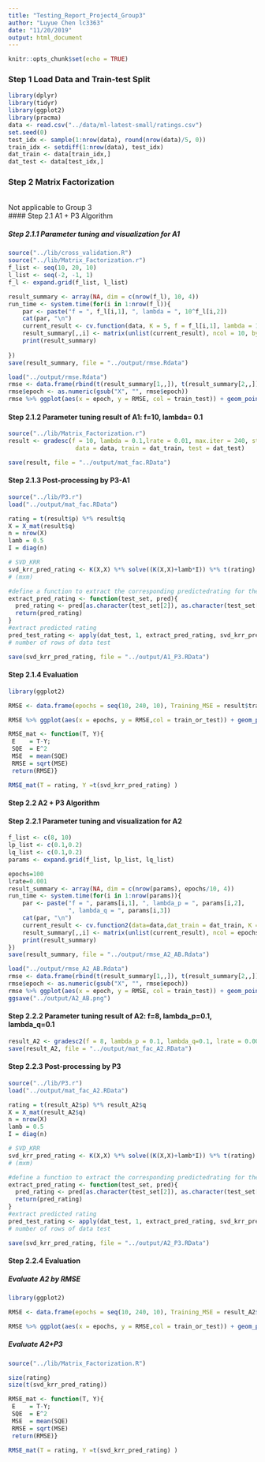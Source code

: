 ```yaml
---
title: "Testing_Report_Project4_Group3"
author: "Luyue Chen lc3363"
date: "11/20/2019"
output: html_document
---
```


```r
knitr::opts_chunk$set(echo = TRUE)
```

### Step 1 Load Data and Train-test Split

```r
library(dplyr)
library(tidyr)
library(ggplot2)
library(pracma)
data <- read.csv("../data/ml-latest-small/ratings.csv")
set.seed(0)
test_idx <- sample(1:nrow(data), round(nrow(data)/5, 0))
train_idx <- setdiff(1:nrow(data), test_idx)
dat_train <- data[train_idx,]
dat_test <- data[test_idx,]
```

### Step 2 Matrix Factorization
<br>
Not applicable to Group 3
<br>
#### Step 2.1 A1 + P3 Algorithm

##### Step 2.1.1 Parameter tuning and visualization for A1

```r
source("../lib/cross_validation.R")
source("../lib/Matrix_Factorization.r")
f_list <- seq(10, 20, 10)
l_list <- seq(-2, -1, 1)
f_l <- expand.grid(f_list, l_list)
```

```r
result_summary <- array(NA, dim = c(nrow(f_l), 10, 4)) 
run_time <- system.time(for(i in 1:nrow(f_l)){
    par <- paste("f = ", f_l[i,1], ", lambda = ", 10^f_l[i,2])
    cat(par, "\n")
    current_result <- cv.function(data, K = 5, f = f_l[i,1], lambda = 10^f_l[i,2])
    result_summary[,,i] <- matrix(unlist(current_result), ncol = 10, byrow = T) 
    print(result_summary)
  
})
save(result_summary, file = "../output/rmse.Rdata")
```

```r
load("../output/rmse.Rdata")
rmse <- data.frame(rbind(t(result_summary[1,,]), t(result_summary[2,,])), train_test = rep(c("Train", "Test"), each = 4), par = rep(paste("f = ", f_l[,1], ", lambda = ", 10^f_l[,2]), times = 2)) %>% gather("epoch", "RMSE", -train_test, -par)
rmse$epoch <- as.numeric(gsub("X", "", rmse$epoch))
rmse %>% ggplot(aes(x = epoch, y = RMSE, col = train_test)) + geom_point() + facet_grid(~par)
```

#### Step 2.1.2 Parameter tuning result of A1: f=10, lambda= 0.1

```r
source("../lib/Matrix_Factorization.r")
result <- gradesc(f = 10, lambda = 0.1,lrate = 0.01, max.iter = 240, stopping.deriv = 0.01,
                   data = data, train = dat_train, test = dat_test)

save(result, file = "../output/mat_fac.RData")
```

#### Step 2.1.3 Post-processing by P3-A1

```r
source("../lib/P3.r")
load("../output/mat_fac.RData")

rating = t(result$p) %*% result$q
X = X_mat(result$q)
n = nrow(X)
lamb = 0.5
I = diag(n)
```

```r
# SVD_KRR
svd_krr_pred_rating <- K(X,X) %*% solve((K(X,X)+lamb*I)) %*% t(rating)
# (mxm)

#define a function to extract the corresponding predictedrating for the test set.
extract_pred_rating <- function(test_set, pred){
  pred_rating <- pred[as.character(test_set[2]), as.character(test_set[1])]
  return(pred_rating)
}
#extract predicted rating
pred_test_rating <- apply(dat_test, 1, extract_pred_rating, svd_krr_pred_rating)
# number of rows of data test 

save(svd_krr_pred_rating, file = "../output/A1_P3.RData")
```

#### Step 2.1.4 Evaluation 

```r
library(ggplot2)

RMSE <- data.frame(epochs = seq(10, 240, 10), Training_MSE = result$train_RMSE, Test_MSE = result$test_RMSE) %>% gather(key = train_or_test, value = RMSE, -epochs)

RMSE %>% ggplot(aes(x = epochs, y = RMSE,col = train_or_test)) + geom_point() + scale_x_discrete(limits = seq(10, 240, 10)) + xlim(c(0, 240))
```

```r
RMSE_mat <- function(T, Y){
 E    = T-Y;
 SQE  = E^2
 MSE  = mean(SQE)
 RMSE = sqrt(MSE)
 return(RMSE)}

RMSE_mat(T = rating, Y =t(svd_krr_pred_rating) )
```

#### Step 2.2 A2 + P3 Algorithm

#### Step 2.2.1 Parameter tuning and visualization for A2

```r
f_list <- c(8, 10)
lp_list <- c(0.1,0.2)
lq_list <- c(0.1,0.2) 
params <- expand.grid(f_list, lp_list, lq_list)
```

```r
epochs=100
lrate=0.001
result_summary <- array(NA, dim = c(nrow(params), epochs/10, 4))  
run_time <- system.time(for(i in 1:nrow(params)){
    par <- paste("f = ", params[i,1], ", lambda_p = ", params[i,2],
                 ", lambda_q = ", params[i,3])
    cat(par, "\n")
    current_result <- cv.function2(data=data,dat_train = dat_train, K = 5, f = params[i,1], lambda_p = params[i,2], lambda_q = params[i,3], epochs=epochs, lrate=lrate)
    result_summary[,,i] <- matrix(unlist(current_result), ncol = epochs/10, byrow = T) 
    print(result_summary)
})
save(result_summary, file = "../output/rmse_A2_AB.Rdata")
```

```r
load("../output/rmse_A2_AB.Rdata")
rmse <- data.frame(rbind(t(result_summary[1,,]), t(result_summary[2,,])), train_test = rep(c("Train", "Test"), each = 4), par = rep(paste("f = ", params[,1], ", lambda_p = ", params[,2], ", lambda_q = ", params[,3]), times = 2)) %>% gather("epoch", "RMSE", -train_test, -par)
rmse$epoch <- as.numeric(gsub("X", "", rmse$epoch))
rmse %>% ggplot(aes(x = epoch, y = RMSE, col = train_test)) + geom_point() + facet_grid(~par)
ggsave("../output/A2_AB.png")
```

#### Step 2.2.2 Parameter tuning result of A2: f=8, lambda_p=0.1, lambda_q=0.1

```r
result_A2 <- gradesc2(f = 8, lambda_p = 0.1, lambda_q=0.1, lrate = 0.0005, epochs = 240,data = data, train = dat_train, test = dat_test)
save(result_A2, file = "../output/mat_fac_A2.RData")
```

#### Step 2.2.3 Post-processing by P3

```r
source("../lib/P3.r")
load("../output/mat_fac_A2.RData")
```

```r
rating = t(result_A2$p) %*% result_A2$q
X = X_mat(result_A2$q)
n = nrow(X)
lamb = 0.5
I = diag(n)
```

```r
# SVD_KRR
svd_krr_pred_rating <- K(X,X) %*% solve((K(X,X)+lamb*I)) %*% t(rating)
# (mxm)

#define a function to extract the corresponding predictedrating for the test set.
extract_pred_rating <- function(test_set, pred){
  pred_rating <- pred[as.character(test_set[2]), as.character(test_set[1])]
  return(pred_rating)
}
#extract predicted rating
pred_test_rating <- apply(dat_test, 1, extract_pred_rating, svd_krr_pred_rating)
# number of rows of data test 

save(svd_krr_pred_rating, file = "../output/A2_P3.RData")
```

#### Step 2.2.4 Evaluation

##### Evaluate A2 by RMSE

```r
library(ggplot2)

RMSE <- data.frame(epochs = seq(10, 240, 10), Training_MSE = result_A2$train_RMSE, Test_MSE = result_A2$test_RMSE) %>% gather(key = train_or_test, value = RMSE, -epochs)

RMSE %>% ggplot(aes(x = epochs, y = RMSE,col = train_or_test)) + geom_point() + scale_x_discrete(limits = seq(10, 240, 10)) + xlim(c(0, 240))
```

##### Evaluate A2+P3

```r
source("../lib/Matrix_Factorization.R")
```
```r
size(rating)
size(t(svd_krr_pred_rating))
```

```r
RMSE_mat <- function(T, Y){
 E    = T-Y;
 SQE  = E^2
 MSE  = mean(SQE)
 RMSE = sqrt(MSE)
 return(RMSE)}
```

```r
RMSE_mat(T = rating, Y =t(svd_krr_pred_rating) )
```

